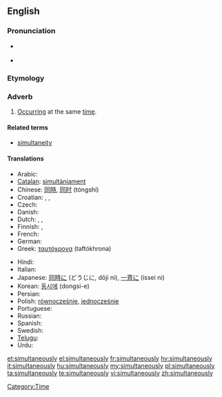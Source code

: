 ==English==

===Pronunciation===
* {{a|UK}} {{IPA|/ˌsɪməlˈteɪnɪəsli/}}
* {{a|US}} {{IPA|/ˌsaɪməlˈteɪnɪəsli/}}

===Etymology===
{{suffix|simultaneous|ly}}

===Adverb===
{{en-adv|-}}

# [[occur|Occurring]] at the same [[time]].

====Related terms====
* [[simultaneity]]

====Translations====
{{trans-top|occurring at the same time}}
* Arabic: {{Arab|[[معا|معًا]]}} {{IPAchar|(máʕan)}}
* [[Catalan]]: [[simultàniament]]
* Chinese: [[同時]], [[同时]] (tóngshí)
* Croatian: {{t-|hr|simultano|alt=sȉmultāno}}, {{t-|hr|istovremeno|alt=istòvremeno}}, {{t-|hr|istodobno|alt=istòdobno}}
* Czech: {{t+|cs|zároveň}}
* Danish: {{t-|da|samtidigt}}
* Dutch: {{t+|nl|tegelijkertijd}}, {{t+|nl|simultaan}},  {{t-|nl|gelijktijdig}}
* Finnish: {{t-|fi|yhtä aikaa}}, {{t-|fi|samanaikaisesti}}
* French: {{t+|fr|simultanément}}
* German: {{t+|de|gleichzeitig}}
* Greek: [[ταυτόχρονα]] (taftókhrona)
{{trans-mid}}
* Hindi: {{t|hi|एक बार में|tr=ek baar meN|xs=Hindi}}
* Italian: {{t+|it|simultaneamente}}
* Japanese: [[同時に]] (どうじに, dōji ni), [[一斉に]] (issei ni)
* Korean: [[동시에]] (dongsi-e)
* Persian: {{t|fa|همزمان|xs=Persian}}
* Polish: [[równocześnie]], [[jednocześnie]]
* Portuguese: {{t+|pt|simultaneamente}}
* Russian: {{t+|ru|одновременно|tr=odnovrémmeno}}
* Spanish: {{t-|es|simultáneamente}}
* Swedish: {{t+|sv|samtidigt}}
* [[Telugu]]: {{t|te|ఒకేసారి|tr=okEsaari}}
* Urdu: {{t|ur|ایک بار میں|tr=ek baar meN|xs=Urdu}}
{{trans-bottom}}

[[Category:Time]]

[[et:simultaneously]]
[[el:simultaneously]]
[[fr:simultaneously]]
[[hy:simultaneously]]
[[it:simultaneously]]
[[hu:simultaneously]]
[[my:simultaneously]]
[[pl:simultaneously]]
[[ta:simultaneously]]
[[te:simultaneously]]
[[vi:simultaneously]]
[[zh:simultaneously]]